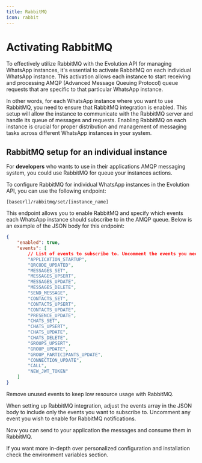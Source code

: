 ```yaml
---
title: RabbitMQ
icon: rabbit
---
```

# Activating RabbitMQ

To effectively utilize RabbitMQ with the Evolution API for managing WhatsApp instances, it's essential to activate RabbitMQ on each individual WhatsApp instance. This activation allows each instance to start receiving and processing AMQP (Advanced Message Queuing Protocol) queue requests that are specific to that particular WhatsApp instance.

In other words, for each WhatsApp instance where you want to use RabbitMQ, you need to ensure that RabbitMQ integration is enabled. This setup will allow the instance to communicate with the RabbitMQ server and handle its queue of messages and requests. Enabling RabbitMQ on each instance is crucial for proper distribution and management of messaging tasks across different WhatsApp instances in your system.

## RabbitMQ setup for an individual instance

For **developers** who wants to use in their applications AMQP messaging system, you could use RabbitMQ for queue your instances actions.

To configure RabbitMQ for individual WhatsApp instances in the Evolution API, you can use the following endpoint:

~~~ POST
[baseUrl]/rabbitmq/set/[instance_name]
~~~

This endpoint allows you to enable RabbitMQ and specify which events each WhatsApp instance should subscribe to in the AMQP queue. Below is an example of the JSON body for this endpoint:

~~~ json
{
    "enabled": true,
    "events": [
        // List of events to subscribe to. Uncomment the events you need.
        "APPLICATION_STARTUP",
        "QRCODE_UPDATED",
        "MESSAGES_SET",
        "MESSAGES_UPSERT",
        "MESSAGES_UPDATE",
        "MESSAGES_DELETE",
        "SEND_MESSAGE",
        "CONTACTS_SET",
        "CONTACTS_UPSERT",
        "CONTACTS_UPDATE",
        "PRESENCE_UPDATE",
        "CHATS_SET",
        "CHATS_UPSERT",
        "CHATS_UPDATE",
        "CHATS_DELETE",
        "GROUPS_UPSERT",
        "GROUP_UPDATE",
        "GROUP_PARTICIPANTS_UPDATE",
        "CONNECTION_UPDATE",
        "CALL",
        "NEW_JWT_TOKEN"
    ]    
}
~~~

<Note>Remove unused events to keep low resource usage with RabbitMQ.</Note>

When setting up RabbitMQ integration, adjust the events array in the JSON body to include only the events you want to subscribe to. Uncomment any event you wish to enable for RabbitMQ notifications.

Now you can send to your application the messages and consume them in RabbitMQ.

<Note>If you want more in-depth over personalized configuration and installation check the environment variables section.</Note>
